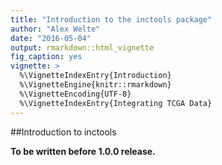 ```yaml
---
title: "Introduction to the inctools package"
author: "Alex Welte"
date: "2016-05-04"
output: rmarkdown::html_vignette
fig_caption: yes
vignette: >
  %\VignetteIndexEntry{Introduction}
  %\VignetteEngine{knitr::rmarkdown}
  %\VignetteEncoding{UTF-8}
  %\VignetteIndexEntry{Integrating TCGA Data}
---
```


##Introduction to inctools

**To be written before 1.0.0 release.**
